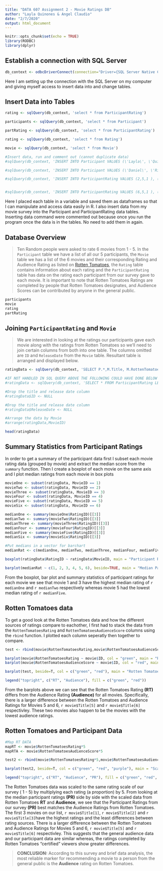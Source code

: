 ---
title: "DATA 607 Assignment 2 - Movie Ratings DB"
author: "Layla Quinones & Angel Claudio"
date: "2/7/2020"
output: html_document
---

```{r setup, include=FALSE}
knitr::opts_chunk$set(echo = TRUE)
library(RODBC)
library(dplyr)

```

## Establish a connection with SQL Server

```{r results = FALSE}
db_context <- odbcDriverConnect(connection="Driver={SQL Server Native Client 11.0};server=localhost;database=RottenApples;trusted_connection=yes;")
```

Here I am setting up the connection with the SQL Server on my computer and giving myself access to insert data into and change tables. 

## Insert Data into Tables
```{r}
rating <- sqlQuery(db_context, 'select * from ParticipantRating')

participants <- sqlQuery(db_context, 'select * from Participant')

partRating <- sqlQuery(db_context, 'select * from ParticipantRating')

rating <- sqlQuery(db_context, 'select * from Rating')

movie <- sqlQuery(db_context, 'select * from Movie')

#Insert data, run and comment out (cannot duplicate data)
#sqlQuery(db_context, 'INSERT INTO Participant VALUES (\'Layla\', \'Quinones\');') 

#sqlQuery(db_context, 'INSERT INTO Participant VALUES (\'Daniel\', \'Rivera\'),  (\'London\', \'Ferrer\'), (\'Rose\', \'Burnell\'), (\'John\', \'Smith\'), (\'Jane\', \'Smith\'), (\'Angie\', \'Abreu\'), (\'Amy\', \'Thompson\'), (\'Denys\', \'Michell\');')

#sqlQuery(db_context, 'INSERT INTO ParticipantRating VALUES (2,5,1 ), (3,4,1 ), (4,5,1), (5, 5, 1),(2,5,2 ), (3,4,2 ), (4,4,2), (5, 5, 2), (2,NULL,3 ), (3,4,3 ), (4,5,3), (5, 5, 3), (2,4,4 ), (3,4,4 ), (4,4,4), (5, 3, 4), (2,2,5), (3,3,5), (4,2,5), (5, 2, 5), (2,2,6 ), (3,3,6 ), (4,3,6), (5, 2, 6) ;')


#sqlQuery(db_context, 'INSERT INTO ParticipantRating VALUES (6,5,1 ), (7,4,1 ), (8,5,1), (9, 5, 1), (10, 5, 1), (6,5,2 ), (7,4,2 ), (8,4,2), (9, 5, 2), (10, 5, 2), (6,NULL,3 ), (7,4,3 ), (8,5,3), (9, 5, 3), (10, 5, 3), (6,4,4 ), (7,4,4 ), (8,4,4), (9, 3, 4), (10, 3, 4), (6,2,5), (7,3,5), (8,2,5), (9, 2, 5), (10, 2, 5), (6,2,6 ), (7,3,6 ), (8,3,6), (9, 2, 6), (10, 2, 6);')

```

Here I placed each table in a variable and saved them as dataframes so that I can manipulate and access data easily in R. I also insert data from my movie survey into the Participant and ParticipantRating data tables. Inserting data command were commented out because once you run the program once the data is in the tables. No need to add them in again.

## Database Overview

> Ten Random people were asked to rate 6 movies from 1 - 5. In the `Participant` table we have a list of all our 5 participants, the `Movie` table we has a list of the 6 movies and their corresponding Rating and Audience Rating as listed on [Rotten Tomatoes](https://www.rottentomatoes.com/), the `Rating` table contains information about each rating and the `ParticipantRating` table has data on the rating each participant from our survey gave to each movie. It is important to note that Rotten Tomatoes Ratings are completed by people that Rotten Tomatoes designates, and Audience Scores can be contributed by anyone in the general public.

```{r}
participants
movie
rating
partRating
```

## Joining `ParticipantRating` and `Movie`

> We are interested in looking at the ratings our participants gave each movie along with the ratings from Rotten Tomatoes so we'll need to join certain columns from both into one table. The columns omitted are `ID` and `ReleaseDate` from the `Movie` table. Resultant table is arranged and displayed below.

```{r}

ratingData <- sqlQuery(db_context, 'SELECT P.*,M.Title, M.RottenTomatoesAudienceScore, M.RottenTomatoesRating FROM ParticipantRating [P]  JOIN Movie [M] ON P.MovieID = M.ID ORDER BY M.Title;')

#IF NOT HANDLED IN SQL QUERY ABOVE THE FOLLOWING COULD HAVE DONE BELOW AS A MIX BETWEEN SQL AND R
#ratingData <- sqlQuery(db_context, 'SELECT * FROM ParticipantRating LEFT JOIN Movie ON ParticipantRating.MovieID = Movie.ID;')

#Drop the title and release date column
#ratingData$ID <- NULL

#Drop the title and release date column
#ratingData$ReleaseDate <- NULL

#Arrange the data by Movie
#arrange(ratingData,MovieID)

head(ratingData)

```

## Summary Statistics from Participant Ratings
In order to get a summary of the participant data first I subset each movie rating data (grouped by movie) and extract the median score from the `summary` function. Then I create a boxplot of each movie on the same axis and I plot median ratings from each movie in box plots

```{r, out.width = "400px", fig.align = 'center'}
movieOne <- subset(ratingData, MovieID == 1)
movieTwo <- subset(ratingData, MovieID == 2)
movieThree <- subset(ratingData, MovieID == 3)
movieFour <- subset(ratingData, MovieID == 4)
movieFive <- subset(ratingData, MovieID == 5)
movieSix <- subset(ratingData, MovieID == 6)

medianOne <- summary(movieOne$RatingID)[[3]]
medianTwo <- summary(movieTwo$RatingID)[[3]]
medianThree <- summary(movieThree$RatingID)[[3]]
medianFour <- summary(movieFour$RatingID)[[3]]
medianFive <- summary(movieFive$RatingID)[[3]]
medianSix <- summary(movieSix$RatingID)[[3]]

#Put medians in a vector for barchart
medianRat <- c(medianOne, medianTwo, medianThree, medianFour, medianFive, medianSix)

boxplot(ratingData$RatingID ~ ratingData$MovieID, main = "Participant Ratings", xlab = "Movie ID", ylab = "Rating", col = "purple")

barplot(medianRat ~ c(1, 2, 3, 4, 5, 6), beside=TRUE, main = "Median Participant Ratings", xlab = "Movie ID", ylab = "Median Rating")
```

From the boxplot, bar plot and summary statistics of participant ratings for each movie we see that movie 1 and 3 have the highest median rating of `r medianOne` and `r medianTwo` respectively whereas movie 5 had the lowest median rating of `r medianFive`.

## Rotten Tomatoes data

To get a good look at the Rotten Tomatoes data and how the different sources of ratings compare to eachother, I first had to stack the data from the `RottenTomatoesRating` and `RottenTomatoesAudienceScore` columns using the `rbind` function. I plotted each column seperatly then together to compare.
```{r, out.width = "400px", fig.align = 'center'}
test <- rbind(movie$RottenTomatoesRating,movie$RottenTomatoesAudienceScore)

barplot(movie$RottenTomatoesRating ~ movie$ID, col = "green", main = "Rotten Tomatoes Ratings", xlab = "Movie ID", ylab = "Rating")
barplot(movie$RottenTomatoesAudienceScore ~ movie$ID, col = "red", main = "Rotten Tomatoes Audience Ratings", xlab = "Movie ID", ylab = "Rating")

barplot(test, beside=T, col = c("green", "red"), main = "Rotten Tomatoes Ratings VS Audience Ratings", xlab = "Movie ID", ylab = "Rating", ylim = c(0, 1))

legend("topright", c("RT", "Audience"), fill = c("green", "red"))
```

From the barplots above we can see that the Rotten Tomatoes Rating **(RT)** differs from the Audience Rating **(Audience)** for all movies. Specifically, there is a larger difference between the Rotten Tomatoes and Audience Ratings for Movies 5 and 6, `r movie$Title[5]` and `r movie$Title[6]` respectivley. These two movies also happen to be the movies with the lowest audience ratings. 

## Rotten Tomatoes and Participant Data

```{r,  fig.align = 'center'}
#Map RT DATA
mapRT <- movie$RottenTomatoesRating*5
mapRTA <- movie$RottenTomatoesAudienceScore*5

test2 <- rbind(movie$RottenTomatoesRating*5,movie$RottenTomatoesAudienceScore*5, medianRat )

barplot(test2, beside=T, col = c("green", "red", "purple"), main = "Scaled RT Ratings, Scaled Audience Ratings & Participant Ratings ", xlab = "Movie ID", ylab = "Rating", ylim = c(0, 6))

legend("topright", c("RT", "Audience", "PR"), fill = c("green", "red", "purple"))
```

The Rotten Tomatoes data was scaled to the same rating scale of our survey ( 1 - 5) by multiplying each rating (a proportion) by 5. From looking at the median participant ratings **(PR)** side by side with the scaled data from Rotten Tomatoes **RT** and **Audience**, we see that the Participant Ratings from our survey **(PR)** best matches the Audience Ratings from Rotten Tomatoes. The first 3 movies on our list, `r movie$Title[1]`, `r movie$Title[2]` and `r movie$Title[3]`have the highest ratings and the least differences between rating sources. There is a larger difference between the Rotten Tomatoes and Audience Ratings for Movies 5 and 6, `r movie$Title[5]` and `r movie$Title[6]` respectivley. This suggests that the general audience data and our participant data are similar whereas, the ratings completed by Rotten Tomatoes "certified" viewers show greater differences. 

>**CONCLUSION:** According to this survey and brief data analysis, the most reliable marker for recommending a movie to a person from the general public is the **Audience** rating on Rotten Tomatoes. 